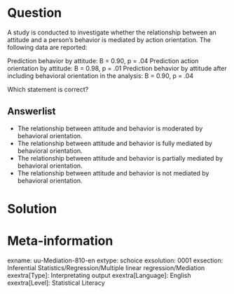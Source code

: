 Question
========
A study is conducted to investigate whether the relationship between an attitude and a person's behavior is mediated by action orientation. The following data are reported:

Prediction behavior by attitude: B = 0.90, p = .04 Prediction action orientation by attitude: B = 0.98, p = .01 Prediction behavior by attitude after including behavioral orientation in the analysis: B = 0.90, p = .04

Which statement is correct?

Answerlist
----------
* The relationship between attitude and behavior is moderated by behavioral orientation.
* The relationship between attitude and behavior is fully mediated by behavioral orientation.
* The relationship between attitude and behavior is partially mediated by behavioral orientation.
* The relationship between attitude and behavior is not mediated by behavioral orientation.


Solution
========

Meta-information
================
exname: uu-Mediation-810-en
extype: schoice
exsolution: 0001
exsection: Inferential Statistics/Regression/Multiple linear regression/Mediation
exextra[Type]: Interpretating output
exextra[Language]: English
exextra[Level]: Statistical Literacy